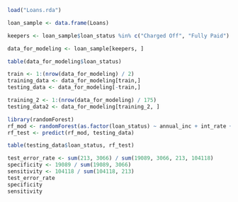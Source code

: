
```r
load("Loans.rda")
```

```r
loan_sample <- data.frame(Loans)
```

```r
keepers <- loan_sample$loan_status %in% c("Charged Off", "Fully Paid")
```

```r
data_for_modeling <- loan_sample[keepers, ]
```

```r
table(data_for_modeling$loan_status)
```

```r
train <- 1:(nrow(data_for_modeling) / 2)
training_data <- data_for_modeling[train,]
testing_data <- data_for_modeling[-train,]
```

```r
training_2 <- 1:(nrow(data_for_modeling) / 175)
testing_data2 <- data_for_modeling[training_2, ]
```

```r
library(randomForest)
rf_mod <- randomForest(as.factor(loan_status) ~ annual_inc + int_rate + dti + total_pymnt + out_prncp + open_acc + revol_bal + funded_amnt_inv + total_acc + recoveries, data = testing_data2, ntrees = 70000)
rf_test <- predict(rf_mod, testing_data)
```

```r
table(testing_data$loan_status, rf_test)
```
```r
test_error_rate <- sum(213, 3066) / sum(19089, 3066, 213, 104118)
specificity <- 19089 / sum(19089, 3066)
sensitivity <- 104118 / sum(104118, 213)
test_error_rate
specificity
sensitivity
```


